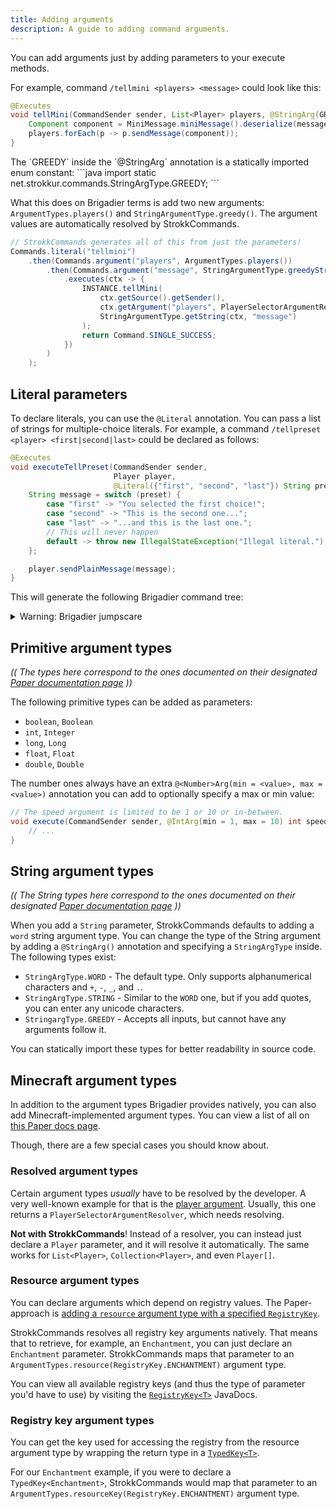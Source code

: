 ```yaml
---
title: Adding arguments
description: A guide to adding command arguments.
---
```





You can add arguments just by adding parameters to your execute methods.

For example, command `/tellmini <players> <message>` could look like this:
```java
@Executes
void tellMini(CommandSender sender, List<Player> players, @StringArg(GREEDY) String message) {
    Component component = MiniMessage.miniMessage().deserialize(message);
    players.forEach(p -> p.sendMessage(component));
}
```

<Aside type="tip">
  The `GREEDY` inside the `@StringArg` annotation is a statically imported enum constant:
  ```java
  import static net.strokkur.commands.StringArgType.GREEDY;
  ```
</Aside>

What this does on Brigadier terms is add two new arguments: `ArgumentTypes.players()` and `StringArgumentType.greedy()`.
The argument values are automatically resolved by StrokkCommands.

```java title="TellMiniCommandBrigadier.java"
// StrokkCommands generates all of this from just the parameters!
Commands.literal("tellmini")
    .then(Commands.argument("players", ArgumentTypes.players())
        .then(Commands.argument("message", StringArgumentType.greedyString())
            .executes(ctx -> {
                INSTANCE.tellMini(
                    ctx.getSource().getSender(),
                    ctx.getArgument("players", PlayerSelectorArgumentResolver.class).resolve(ctx.getSource()),
                    StringArgumentType.getString(ctx, "message")
                );
                return Command.SINGLE_SUCCESS;
            })
        )
    );
```

## Literal parameters
To declare literals, you can use the `@Literal` annotation. You can pass a list of strings for multiple-choice
literals. For example, a command `/tellpreset <player> <first|second|last>` could be declared as follows:

```java title="TellPresetCommand.java"
@Executes
void executeTellPreset(CommandSender sender,
                       Player player,
                       @Literal({"first", "second", "last"}) String preset) {
    String message = switch (preset) {
        case "first" -> "You selected the first choice!";
        case "second" -> "This is the second one...";
        case "last" -> "...and this is the last one.";
        // This will never happen
        default -> throw new IllegalStateException("Illegal literal.");
    };

    player.sendPlainMessage(message);
}
```

This will generate the following Brigadier command tree:

<details>
  <summary>Warning: Brigadier jumpscare</summary>

  ```java title="TellPresetCommandBrigadier.java"
  return Commands.literal("tellpreset")
  .then(Commands.argument("player", ArgumentTypes.player())
  .then(Commands.literal("last")
  .executes(ctx -> {
  INSTANCE.executeTellPreset(
    ctx.getSource().getSender(),
    ctx.getArgument("player", PlayerSelectorArgumentResolver.class).resolve(ctx.getSource()).getFirst(),
    "last"
  );
  return Command.SINGLE_SUCCESS;
})
  )
  .then(Commands.literal("first")
  .executes(ctx -> {
  INSTANCE.executeTellPreset(
    ctx.getSource().getSender(),
    ctx.getArgument("player", PlayerSelectorArgumentResolver.class).resolve(ctx.getSource()).getFirst(),
    "first"
  );
  return Command.SINGLE_SUCCESS;
})
  )
  .then(Commands.literal("second")
  .executes(ctx -> {
  INSTANCE.executeTellPreset(
    ctx.getSource().getSender(),
    ctx.getArgument("player", PlayerSelectorArgumentResolver.class).resolve(ctx.getSource()).getFirst(),
    "second"
  );
  return Command.SINGLE_SUCCESS;
})
  )
  );
  ```
</details>

## Primitive argument types
*(( The types here correspond to the ones documented on their designated [Paper documentation page](https://docs.papermc.io/paper/dev/command-api/basics/arguments-and-literals/#arguments) ))*

The following primitive types can be added as parameters:
- `boolean`, `Boolean`
- `int`, `Integer`
- `long`, `Long`
- `float`, `Float`
- `double`, `Double`

The number ones always have an extra `@<Number>Arg(min = <value>, max = <value>)` annotation you can add
to optionally specify a max or min value:
```java title="FlySpeedCommand.java"
// The speed argument is limited to be 1 or 10 or in-between.
void execute(CommandSender sender, @IntArg(min = 1, max = 10) int speed) {
    // ...
}
```

## String argument types
*(( The String types here correspond to the ones documented on their designated [Paper documentation page](https://docs.papermc.io/paper/dev/command-api/basics/arguments-and-literals/#string-arguments) ))*

When you add a `String` parameter, StrokkCommands defaults to adding a `word` string argument type.
You can change the type of the String argument by adding a `@StringArg()` annotation and specifying
a `StringArgType` inside. The following types exist:
- `StringArgType.WORD` - The default type. Only supports alphanumerical characters and `+`, `-`, `_`, and `.`.
- `StringArgType.STRING` - Similar to the `WORD` one, but if you add quotes, you can enter any unicode characters.
- `StringargType.GREEDY` - Accepts all inputs, but cannot have any arguments follow it.

You can statically import these types for better readability in source code.

## Minecraft argument types
In addition to the argument types Brigadier provides natively, you can also add Minecraft-implemented argument types.
You can view a list of all on [this Paper docs page](https://docs.papermc.io/paper/dev/command-api/arguments/minecraft/).

Though, there are a few special cases you should know about.

### Resolved argument types
Certain argument types *usually* have to be resolved by the developer. A very well-known example for that is the
[player argument](https://docs.papermc.io/paper/dev/command-api/arguments/entity-player/#player-argument). Usually,
this one returns a `PlayerSelectorArgumentResolver`, which needs resolving.

**Not with StrokkCommands**! Instead of a resolver, you can instead just declare a `Player` parameter, and it will
resolve it automatically. The same works for `List<Player>`, `Collection<Player>`, and even `Player[]`.

### Resource argument types
You can declare arguments which depend on registry values. The Paper-approach is [adding a `resource` argument type
with a specified `RegistryKey`](https://docs.papermc.io/paper/dev/command-api/arguments/registry/#resource-argument).

StrokkCommands resolves all registry key arguments natively. That means that to retrieve, for example,
an `Enchantment`, you can just declare an `Enchantment` parameter. StrokkCommands maps that parameter to an
`ArgumentTypes.resource(RegistryKey.ENCHANTMENT)` argument type.

You can view all available registry keys (and thus the type of parameter you'd have to use) by visiting
the [`RegistryKey<T>`](https://jd.papermc.io/paper/1.21.7/io/papermc/paper/registry/RegistryKey.html) JavaDocs.

### Registry key argument types
You can get the key used for accessing the registry from the resource argument type by wrapping the return type
in a [`TypedKey<T>`](https://jd.papermc.io/paper/1.21.7/io/papermc/paper/registry/TypedKey.html).

For our `Enchantment` example, if you were to declare a `TypedKey<Enchantment>`, StrokkCommands would map that parameter
to an `ArgumentTypes.resourceKey(RegistryKey.ENCHANTMENT)` argument type.
